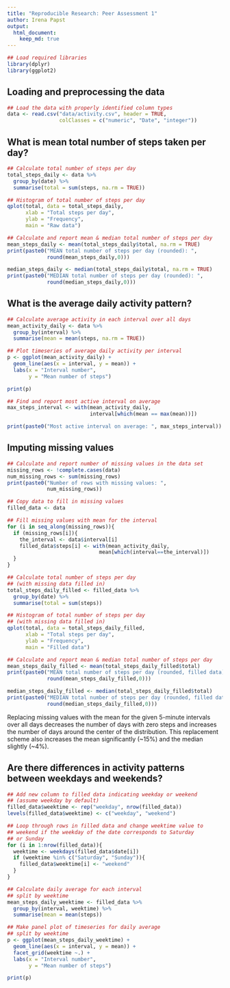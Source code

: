 ```yaml
---
title: "Reproducible Research: Peer Assessment 1"
author: Irena Papst
output: 
  html_document:
    keep_md: true
---
```


```r
## Load required libraries
library(dplyr)
library(ggplot2)
```

## Loading and preprocessing the data

```r
## Load the data with properly identified column types
data <- read.csv("data/activity.csv", header = TRUE,
                 colClasses = c("numeric", "Date", "integer"))
```

## What is mean total number of steps taken per day?

```r

## Calculate total number of steps per day
total_steps_daily <- data %>%
  group_by(date) %>%
  summarise(total = sum(steps, na.rm = TRUE))

## Histogram of total number of steps per day
qplot(total, data = total_steps_daily,
      xlab = "Total steps per day",
      ylab = "Frequency",
      main = "Raw data")

## Calculate and report mean & median total number of steps per day
mean_steps_daily <- mean(total_steps_daily$total, na.rm = TRUE)
print(paste0("MEAN total number of steps per day (rounded): ",
             round(mean_steps_daily,0)))

median_steps_daily <- median(total_steps_daily$total, na.rm = TRUE)
print(paste0("MEDIAN total number of steps per day (rounded): ",
             round(median_steps_daily,0)))

```

## What is the average daily activity pattern?

```r

## Calculate average activity in each interval over all days
mean_activity_daily <- data %>%
  group_by(interval) %>%
  summarise(mean = mean(steps, na.rm = TRUE))

## Plot timeseries of average daily activity per interval
p <- ggplot(mean_activity_daily) +
  geom_line(aes(x = interval, y = mean)) +
  labs(x = "Interval number",
       y = "Mean number of steps")

print(p)

## Find and report most active interval on average
max_steps_interval <- with(mean_activity_daily,
                           interval[which(mean == max(mean))])

print(paste0("Most active interval on average: ", max_steps_interval))

```

## Imputing missing values

```r

## Calculate and report number of missing values in the data set
missing_rows <- !complete.cases(data)
num_missing_rows <- sum(missing_rows)
print(paste0("Number of rows with missing values: ",
             num_missing_rows))

## Copy data to fill in missing values
filled_data <- data

## Fill missing values with mean for the interval
for (i in seq_along(missing_rows)){
  if (missing_rows[i]){
    the_interval <- data$interval[i]
    filled_data$steps[i] <- with(mean_activity_daily,
                              mean[which(interval==the_interval)])
  }
}

## Calculate total number of steps per day
## (with missing data filled in)
total_steps_daily_filled <- filled_data %>%
  group_by(date) %>%
  summarise(total = sum(steps))

## Histogram of total number of steps per day
## (with missing data filled in)
qplot(total, data = total_steps_daily_filled,
      xlab = "Total steps per day",
      ylab = "Frequency",
      main = "Filled data")

## Calculate and report mean & median total number of steps per day
mean_steps_daily_filled <- mean(total_steps_daily_filled$total)
print(paste0("MEAN total number of steps per day (rounded, filled data): ",
             round(mean_steps_daily_filled,0)))

median_steps_daily_filled <- median(total_steps_daily_filled$total)
print(paste0("MEDIAN total number of steps per day (rounded, filled data): ",
             round(median_steps_daily_filled,0)))

```

Replacing missing values with the mean for the given 5-minute intervals over all days decreases the number of days with zero steps and increases the number of days around the center of the distribution. This replacement scheme also increases the mean significantly (~15\%) and the median slightly (~4\%). 

## Are there differences in activity patterns between weekdays and weekends?

```r

## Add new column to filled data indicating weekday or weekend
## (assume weekday by default)
filled_data$weektime <- rep("weekday", nrow(filled_data))
levels(filled_data$weektime) <- c("weekday", "weekend")

## Loop through rows in filled data and change weektime value to 
## weekend if the weekday of the date corresponds to Saturday
## or Sunday
for (i in 1:nrow(filled_data)){
  weektime <- weekdays(filled_data$date[i])
  if (weektime %in% c("Saturday", "Sunday")){
    filled_data$weektime[i] <- "weekend"
  }
}

## Calculate daily average for each interval
## split by weektime
mean_steps_daily_weektime <- filled_data %>%
  group_by(interval, weektime) %>%
  summarise(mean = mean(steps))

## Make panel plot of timeseries for daily average
## split by weektime
p <- ggplot(mean_steps_daily_weektime) +
  geom_line(aes(x = interval, y = mean)) + 
  facet_grid(weektime ~.) +
  labs(x = "Interval number",
       y = "Mean number of steps")

print(p)

```

